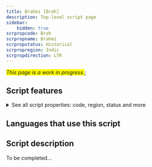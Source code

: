 ```yaml
---
title: Brahmi [Brah]
description: Top-level script page
sidebar:
    hidden: true
scrpropcode: Brah
scrpropname: Brahmi
scrpropstatus: Historical
scrpropregion: Indic
scrpropdirection: LTR
---
```


<span style='background-color:yellow'>_This page is a work in progress._</span>;


## Script features

<details>
<summary> See all script properties: code, region, status and more</summary>
<ScriptInfo />
</details>

## Languages that use this script

<WsList script='Brah' wsMax='5' />

## Script description

To be completed...

